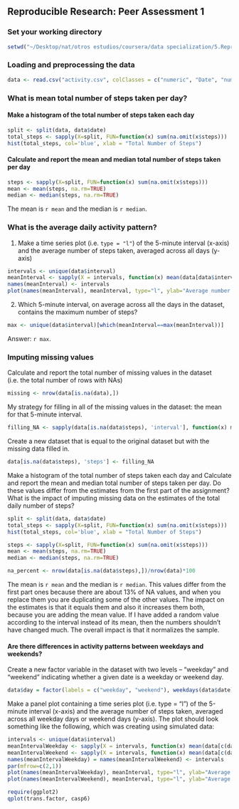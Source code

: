 ## Reproducible Research: Peer Assessment 1

### Set your working directory
```r
setwd("~/Desktop/nat/otros estudios/coursera/data specialization/5.Reproducible Research/project1/RepData_PeerAssessment1")
````

### Loading and preprocessing the data

```r
data <- read.csv("activity.csv", colClasses = c("numeric", "Date", "numeric"))
````

### What is mean total number of steps taken per day?
#### Make a histogram of the total number of steps taken each day
```r
split <- split(data, data$date)
total_steps <- sapply(X=split, FUN=function(x) sum(na.omit(x$steps)))
hist(total_steps, col='blue', xlab = "Total Number of Steps")
````

#### Calculate and report the **mean** and **median** total number of steps taken per day
```r
steps <- sapply(X=split, FUN=function(x) sum(na.omit(x$steps)))
mean <- mean(steps, na.rm=TRUE)
median <- median(steps, na.rm=TRUE)
````
The mean is `r mean` and the median is `r median`.

### What is the average daily activity pattern?
1. Make a time series plot (i.e. `type = "l"`) of the 5-minute interval (x-axis) and the average number of steps taken, averaged across all days (y-axis)

```r
intervals <- unique(data$interval)
meanInterval <- sapply(X = intervals, function(x) mean(data[data$interval==x,'steps'], na.rm = TRUE))
names(meanInterval) <- intervals
plot(names(meanInterval), meanInterval, type="l", ylab="Average number of steps", xlab="Interval")
````

2. Which 5-minute interval, on average across all the days in the dataset, contains the maximum number of steps?
```r
max <- unique(data$interval)[which(meanInterval==max(meanInterval))]
````
Answer: `r max`.

### Imputing missing values

Calculate and report the total number of missing values in the dataset (i.e. the total number of rows with NAs)
```r
missing <- nrow(data[is.na(data),])
````

My strategy for filling in all of the missing values in the dataset: the mean for that 5-minute interval.
```r
filling_NA <- sapply(data[is.na(data$steps), 'interval'], function(x) meanInterval[which(names(meanInterval) == x)])
````

Create a new dataset that is equal to the original dataset but with the missing data filled in.
```r
data[is.na(data$steps), 'steps'] <- filling_NA
````

Make a histogram of the total number of steps taken each day and Calculate and report the mean and median total number of steps taken per day. Do these values differ from the estimates from the first part of the assignment? What is the impact of imputing missing data on the estimates of the total daily number of steps?
```r
split <- split(data, data$date)
total_steps <- sapply(X=split, FUN=function(x) sum(na.omit(x$steps)))
hist(total_steps, col='blue', xlab = "Total Number of Steps")

steps <- sapply(X=split, FUN=function(x) sum(na.omit(x$steps)))
mean <- mean(steps, na.rm=TRUE)
median <- median(steps, na.rm=TRUE)
````
```r
na_percent <- nrow(data[is.na(data$steps),])/nrow(data)*100
```
The mean is `r mean` and the median is `r median`. This values differ from the first part ones because there are about 13% of NA values, and when you replace them you are duplicating some of the other values. The impact on the estimates is that it equals them and also it increases them both, because you are adding the mean value. If I have added a random value according to the interval instead of its mean, then the numbers shouldn't have changed much. The overall impact is that it normalizes the sample.


#### Are there differences in activity patterns between weekdays and weekends?
Create a new factor variable in the dataset with two levels – “weekday” and “weekend” indicating whether a given date is a weekday or weekend day.
```r
data$day = factor(labels = c("weekday", "weekend"), weekdays(data$date) == "Sunday" | weekdays(data$date) == "Saturday")
````
Make a panel plot containing a time series plot (i.e. type = "l") of the 5-minute interval (x-axis) and the average number of steps taken, averaged across all weekday days or weekend days (y-axis). The plot should look something like the following, which was creating using simulated data:

```r
intervals <- unique(data$interval)
meanIntervalWeekday <- sapply(X = intervals, function(x) mean(data[c(data$interval==x, data$day=="weekday"),'steps'], na.rm = TRUE))
meanIntervalWeekend <- sapply(X = intervals, function(x) mean(data[c(data$interval==x, data$day=="weekend"),'steps'], na.rm = TRUE))
names(meanIntervalWeekday) = names(meanIntervalWeekend) <- intervals
par(mfrow=c(2,1))
plot(names(meanIntervalWeekday), meanInterval, type="l", ylab="Average number of steps", xlab="Interval", main = "Weekday")
plot(names(meanIntervalWeekend), meanInterval, type="l", ylab="Average number of steps", xlab="Interval", main = "Weekend")

require(ggplot2)
qplot(trans.factor, casp6)
````
